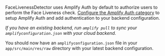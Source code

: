 FaceLivenessDetector uses Amplify Auth by default to authorize users to perform the Face Liveness check. [Configure the Amplify Auth category](https://docs.aws.amazon.com/rekognition/latest/dg/face-liveness-prerequisites.html#face-liveness-prerequisites-amplify) to setup Amplify Auth and add authentication to your backend configuration.

_If you have an existing backend, run `amplify pull` to sync your `amplifyconfiguration.json` with your cloud backend._

You should now have an `amplifyconfiguration.json` file in your `app/src/main/res/raw` directory with your latest backend configuration.
